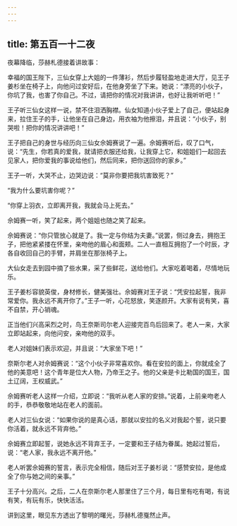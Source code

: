 ```yaml
---
---
---
```

title: 第五百一十二夜
---






夜幕降临，莎赫札德接着讲故事：





幸福的国王陛下，三仙女穿上大姐的一件薄衫，然后步履轻盈地走进大厅，见王子姜杉坐在椅子上，向他问过安好后，在他身旁坐了下来。她说：“漂亮的小伙子，你坑了我，也害了你自己。不过，请把你的情况对我讲讲，也好让我听听吧！”

王子听三仙女这样一说，禁不住泪洒胸襟。仙女知道小伙子爱上了自己，便站起身来，拉住王子的手，让他坐在自己身边，用衣袖为他擦泪，并且说：“小伙子，别哭啦！把你的情况讲讲吧！”

王子把自己的身世与经历向三仙女佘姆赛说了一遍。佘姆赛听后，叹了口气，说：“先生，你若真的爱我，就请把衣服还给我，让我穿上它，和姐姐们一起回去见家人，把你爱我的事说给他们，然后同来，把你送回你的家乡。”

王子一听，大哭不止，边哭边说：“莫非你要把我坑害致死？”

“我为什么要坑害你呢？”

“你穿上羽衣，立即离开我，我就会马上死去。”

佘姆赛一听，笑了起来，两个姐姐也随之笑了起来。

佘姆赛说：“你只管放心就是了。我一定与你结为夫妻。”说罢，侧过身去，拥抱王子，把他紧紧搂在怀里，亲吻他的眉心和面颊。二人一直相互拥抱了一个时辰，才各自收回自己的手臂，并肩坐在那张椅子上。

大仙女走去到园中摘了些水果，采了些鲜花，送给他们。大家吃着喝着，尽情地玩乐。

王子姜杉容貌英俊，身材修长，健美强壮。佘姆赛对王子说：“凭安拉起誓，我非常爱你。我永远不离开你了。”王子一听，心花怒放，笑逐颜开。大家有说有笑，喜不自禁，开心销魂。

正当他们兴高采烈之时，鸟王奈斯司尔老人迎接完百鸟后回来了。老人一来，大家立即站起来，向他问安，亲吻他的双手。

老人对姐妹们表示欢迎，并且说：“大家坐下吧！”

奈斯尔老人对佘姆赛说：“这个小伙子非常喜欢你。看在安拉的面上，你就成全了他的美意吧！这个青年是位大人物，乃帝王之子。他的父亲是卡比勒国的国王，国土辽阔，王权威武。”

佘姆赛听老人这样一介绍，立即说：“我听从老人家的安排。”说着，上前亲吻老人的手，恭恭敬敬地站在老人的面前。

老人对三仙女说：“如果你说的是真心话，那就以安拉的名义对我起个誓，说只要你活着，就永远不背弃他。”

佘姆赛立即起誓，说她永远不背弃王子，一定要和王子结为眷属。她起过誓后，说：“老人家，我永远不离开他。”

老人听罢佘姆赛的誓言，表示完全相信，随后对王子姜杉说：“感赞安拉，是他成全了你与她之间的亲事。”

王子十分高兴。之后，二人在奈斯尔老人那里住了三个月，每日里有吃有喝，有说有笑，有玩有乐，快快活活。





讲到这里，眼见东方透出了黎明的曙光，莎赫札德戛然止声。